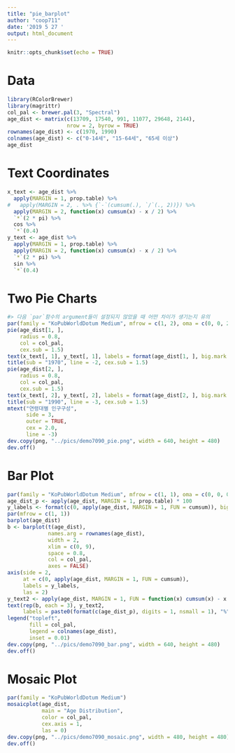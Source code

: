 ```yaml
---
title: "pie_barplot"
author: "coop711"
date: '2019 5 27 '
output: html_document
---
```


```r
knitr::opts_chunk$set(echo = TRUE)
```

# Data

```r
library(RColorBrewer)
library(magrittr)
col_pal <- brewer.pal(3, "Spectral")
age_dist <- matrix(c(13709, 17540, 991, 11077, 29648, 2144), 
                   nrow = 2, byrow = TRUE)
rownames(age_dist) <- c(1970, 1990)
colnames(age_dist) <- c("0-14세", "15-64세", "65세 이상")
age_dist
```

# Text Coordinates 

```r
x_text <- age_dist %>%
  apply(MARGIN = 1, prop.table) %>%
#   apply(MARGIN = 2, . %>% {`-`(cumsum(.), `/`(., 2))}) %>%
  apply(MARGIN = 2, function(x) cumsum(x) - x / 2) %>%
  `*`(2 * pi) %>%
  cos %>%
  `*`(0.4)
y_text <- age_dist %>%
  apply(MARGIN = 1, prop.table) %>%
  apply(MARGIN = 2, function(x) cumsum(x) - x / 2) %>%
  `*`(2 * pi) %>%
  sin %>%
  `*`(0.4)
```

# Two Pie Charts

```r
#> 다음 `par`함수의 argument들이 설정되지 않았을 때 어떤 차이가 생기는지 유의
par(family = "KoPubWorldDotum Medium", mfrow = c(1, 2), oma = c(0, 0, 2.0, 0))
pie(age_dist[1, ], 
    radius = 0.8, 
    col = col_pal, 
    cex.sub = 1.5)
text(x_text[, 1], y_text[, 1], labels = format(age_dist[1, ], big.mark = ","))
title(sub = "1970", line = -2, cex.sub = 1.5)
pie(age_dist[2, ], 
    radius = 0.8, 
    col = col_pal, 
    cex.sub = 1.5)
text(x_text[, 2], y_text[, 2], labels = format(age_dist[2, ], big.mark = ","))
title(sub = "1990", line = -3, cex.sub = 1.5)
mtext("연령대별 인구구성", 
      side = 3, 
      outer = TRUE, 
      cex = 2.0, 
      line = -3)
dev.copy(png, "../pics/demo7090_pie.png", width = 640, height = 480)
dev.off()
```

# Bar Plot

```r
par(family = "KoPubWorldDotum Medium", mfrow = c(1, 1), oma = c(0, 0, 0, 0))
age_dist_p <- apply(age_dist, MARGIN = 1, prop.table) * 100
y_labels <- format(c(0, apply(age_dist, MARGIN = 1, FUN = cumsum)), big.mark = ",")
par(mfrow = c(1, 1))
barplot(age_dist)
b <- barplot(t(age_dist), 
             names.arg = rownames(age_dist), 
             width = 2, 
             xlim = c(0, 9),
             space = 0.8,
             col = col_pal,
             axes = FALSE)
axis(side = 2, 
     at = c(0, apply(age_dist, MARGIN = 1, FUN = cumsum)), 
     labels = y_labels,
     las = 2)
y_text2 <- apply(age_dist, MARGIN = 1, FUN = function(x) cumsum(x) - x / 2)
text(rep(b, each = 3), y_text2, 
     labels = paste0(format(c(age_dist_p), digits = 1, nsmall = 1), "%"))
legend("topleft", 
       fill = col_pal, 
       legend = colnames(age_dist), 
       inset = 0.01)
dev.copy(png, "../pics/demo7090_bar.png", width = 640, height = 480)
dev.off()
```

# Mosaic Plot

```r
par(family = "KoPubWorldDotum Medium")
mosaicplot(age_dist, 
           main = "Age Distribution", 
           color = col_pal, 
           cex.axis = 1, 
           las = 0)
dev.copy(png, "../pics/demo7090_mosaic.png", width = 480, height = 480)
dev.off()
```
